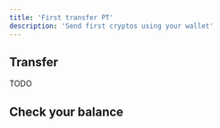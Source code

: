 ---
title: 'First transfer PT'
description: 'Send first cryptos using your wallet'
---

## Transfer

TODO

##  Check your balance

<AcademyWallet />

